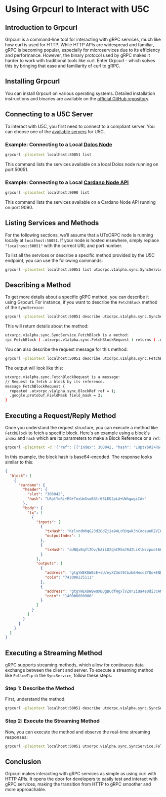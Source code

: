 # Using Grpcurl to Interact with U5C

## Introduction to Grpcurl

Grpcurl is a command-line tool for interacting with gRPC services, much like how curl is used for HTTP. While HTTP APIs are widespread and familiar, gRPC is becoming popular, especially for microservices due to its efficiency and performance. However, the binary protocol used by gRPC makes it harder to work with traditional tools like curl. Enter Grpcurl - which solves this by bringing that ease and familiarity of curl to gRPC.

## Installing Grpcurl

You can install Grpcurl on various operating systems. Detailed installation instructions and binaries are available on the [official GitHub repository](https://github.com/fullstorydev/grpcurl#installation).

## Connecting to a U5C Server

To interact with U5C, you first need to connect to a compliant server. You can choose one of the [available servers](/servers) for U5C.

### Example: Connecting to a Local [Dolos Node](https://github.com/txpipe/dolos) 

```sh
grpcurl -plaintext localhost:50051 list
```

This command lists the services available on a local Dolos node running on port 50051.

### Example: Connecting to a Local [Cardano Node API](https://github.com/blinklabs-io/cardano-node-api)

```sh
grpcurl -plaintext localhost:9090 list
```

This command lists the services available on a Cardano Node API running on port 9090.

## Listing Services and Methods

For the following sections, we’ll assume that a UTxORPC node is running locally at `localhost:50051`. If your node is hosted elsewhere, simply replace `"localhost:50051"` with the correct URL and port number.

To list all the services or describe a specific method provided by the U5C endpoint, you can use the following commands:

```sh
grpcurl -plaintext localhost:50051 list utxorpc.v1alpha.sync.SyncService
```

## Describing a Method

To get more details about a specific gRPC method, you can describe it using Grpcurl. For instance, if you want to describe the `FetchBlock` method of the `SyncService`:

```sh
grpcurl -plaintext localhost:50051 describe utxorpc.v1alpha.sync.SyncService.FetchBlock
```

This will return details about the method:

```sh
utxorpc.v1alpha.sync.SyncService.FetchBlock is a method:
rpc FetchBlock ( .utxorpc.v1alpha.sync.FetchBlockRequest ) returns ( .utxorpc.v1alpha.sync.FetchBlockResponse );
```

You can also describe the request message for this method:

```sh
grpcurl -plaintext localhost:50051 describe utxorpc.v1alpha.sync.FetchBlockRequest
```

The output will look like this:

```sh
utxorpc.v1alpha.sync.FetchBlockRequest is a message:
// Request to fetch a block by its reference.
message FetchBlockRequest {
  repeated .utxorpc.v1alpha.sync.BlockRef ref = 1;
  .google.protobuf.FieldMask field_mask = 2;
}
```

## Executing a Request/Reply Method

Once you understand the request structure, you can execute a method like `FetchBlock` to fetch a specific block. Here's an example using a block's `index` and `hash` which are its parameters to make a Block Reference or a `ref`:

```sh
grpcurl -plaintext -d '{"ref": [{"index": 300042, "hash": "LRptYoRi+RG+TmxUmSsoB3lr6BLEQ2pLA+UWhgwgiIA="}]}' localhost:50051 utxorpc.v1alpha.sync.SyncService.FetchBlock
```

In this example, the block hash is base64-encoded. The response looks similar to this:
```json
{
  "block": [
    {
      "cardano": {
        "header": {
          "slot": "300042",
          "hash": "LRptYoRi+RG+TmxUmSsoB3lr6BLEQ2pLA+UWhgwgiIA="
        },
        "body": {
          "tx": [
            {
              "inputs": [
                {
                  "txHash": "KzlvndWhqG23d2GdZjia94LcRDqwk3nCodeuuRZVI0M=",
                  "outputIndex": 1
                },
                {
                  "txHash": "aUNQxBqVlZOv/hAiL8ZqhCMSmJR4ZLiKlNzzpwot66w="
                }
              ],
              "outputs": [
                {
                  "address": "gtgYWEKDWBzE+sU/eyXZ3mt9Cbzb6HmcdZYQo+ENEiYDV/oioQFYHlgc6aRDIU6NiYGVLgPdq1GS6ZbJI5WXLL2VV3O2ngAahdniww==",
                  "coin": "742008225111"
                },
                {
                  "address": "gtgYWEKDWBwQXB0gBCdfHgxlVZOr2iQa4eUdi3cANpMA3QyFoQFYHlgcxdlJsC4jI0tnCIRphMmNR3Oe+l2wxIEj+eCZxgAauVbtDw==",
                  "coin": "140000000000"
                }
              ]
            }
          ]
        }
      }
    }
  ]
}
```

## Executing a Streaming Method

gRPC supports streaming methods, which allow for continuous data exchange between the client and server. To execute a streaming method like `FollowTip` in the `SyncService`, follow these steps:

### Step 1: Describe the Method

First, understand the method:

```sh
grpcurl -plaintext localhost:50051 describe utxorpc.v1alpha.sync.SyncService.FollowTip
```

### Step 2: Execute the Streaming Method

Now, you can execute the method and observe the real-time streaming responses:

```sh
grpcurl -plaintext localhost:50051 utxorpc.v1alpha.sync.SyncService.FollowTip
```

## Conclusion

Grpcurl makes interacting with gRPC services as simple as using curl with HTTP APIs. It opens the door for developers to easily test and interact with gRPC services, making the transition from HTTP to gRPC smoother and more approachable.
